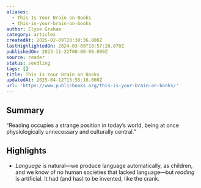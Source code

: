 ```yaml
---
aliases:
  - This Is Your Brain on Books
  - this-is-your-brain-on-books
author: Elyse Graham
category: articles
createdAt: 2025-02-09T20:38:36.000Z
lastHighlightedOn: 2024-03-09T18:57:20.878Z
publishedOn: 2023-11-22T00:00:00.000Z
source: reader
status: seedling
tags: []
title: This Is Your Brain on Books
updatedAt: 2025-04-12T15:55:16.000Z
url: 'https://www.publicbooks.org/this-is-your-brain-on-books/'
---
```

## Summary

“Reading occupies a strange position in today’s world, being at once physiologically unnecessary and culturally central.”

## Highlights

- _Language_ is natural—we produce language automatically, as children, and we know of no human societies that lacked language—but _reading_ is artificial. It had (and has) to be invented, like the crank.
